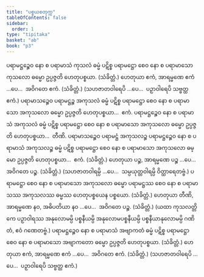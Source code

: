 ```yaml
---
title: "ပစ္စယစတုက္က"
tableOfContents: false
sidebar:
  order: 1
type: "tipitaka"
basket: "ab"
book: "p3"
---
```



<DynamicBreadcrumb />

<Division number="23" book="p3" e="ch" v="39" p="393">

<Paragraph number="1997" book="p3">
ပရာမဋ္ဌဉ္စေဝ နော စ ပရာမာသံ ကုသလံ ဓမ္မံ ပဋိစ္စ ပရာမဋ္ဌော စေဝ နော စ ပရာမာသော ကုသလော ဓမ္မော ဥပ္ပဇ္ဇတိ ဟေတုပစ္စယာ. (သံခိတ္တံ.)
</Paragraph>

</Division>
<Division number="24" book="p3" e="ch" v="39" p="393">

<Paragraph number="1998" book="p3">
ဟေတုယာ ဧကံ, အာရမ္မဏေ ဧကံ …ပေ…  အဝိဂတေ ဧကံ. (သံခိတ္တံ.)
</Paragraph>

<Paragraph number="1999" book="p3">
(သဟဇာတဝါရေပိ …ပေ…  ပဉှာဝါရေပိ သဗ္ဗတ္ထ ဧကံ.)
</Paragraph>

</Division>
<Division number="25" book="p3" e="ch" v="39" p="393">

<Paragraph number="2000" book="p3">
ပရာမာသဉ္စေဝ ပရာမဋ္ဌဉ္စ အကုသလံ ဓမ္မံ ပဋိစ္စ ပရာမဋ္ဌော စေဝ နော စ ပရာမာသော အကုသလော ဓမ္မော ဥပ္ပဇ္ဇတိ ဟေတုပစ္စယာ…  ဧကံ.
</Paragraph>

<Paragraph number="2001" book="p3">
ပရာမဋ္ဌဉ္စေဝ နော စ ပရာမာသံ အကုသလံ ဓမ္မံ ပဋိစ္စ ပရာမဋ္ဌော စေဝ နော စ ပရာမာသော အကုသလော ဓမ္မော ဥပ္ပဇ္ဇတိ ဟေတုပစ္စယာ…  တီဏိ.
</Paragraph>

<Paragraph number="2002" book="p3">
ပရာမာသဉ္စေဝ ပရာမဋ္ဌံ အကုသလဉ္စ ပရာမဋ္ဌဉ္စေဝ နော စ ပရာမာသံ အကုသလဉ္စ ဓမ္မံ ပဋိစ္စ ပရာမဋ္ဌော စေဝ နော စ ပရာမာသော အကုသလော ဓမ္မော ဥပ္ပဇ္ဇတိ ဟေတုပစ္စယာ…  ဧကံ. (သံခိတ္တံ.)
</Paragraph>

</Division>
<Division number="26" book="p3" e="ch" v="39" p="393">

<Paragraph number="2003" book="p3">
ဟေတုယာ ပဉ္စ, အာရမ္မဏေ ပဉ္စ …ပေ…  အဝိဂတေ ပဉ္စ. (သံခိတ္တံ.)
</Paragraph>

<Paragraph number="2004" book="p3">
(သဟဇာတဝါရမ္ပိ …ပေ…  သမ္ပယုတ္တဝါရမ္ပိ ဝိတ္ထာရေတဗ္ဗံ.)
</Paragraph>

</Division>
<Division number="27" book="p3" e="ch" v="39" p="394">

<Paragraph number="2005" book="p3">
ပရာမဋ္ဌော စေဝ နော စ ပရာမာသော အကုသလော ဓမ္မော ပရာမဋ္ဌဿ စေဝ နော စ ပရာမာသဿ အကုသလဿ ဓမ္မဿ ဟေတုပစ္စယေန ပစ္စယော. (သံခိတ္တံ.)
</Paragraph>

</Division>
<Division number="28" book="p3" e="ch" v="39" p="394">

<Paragraph number="2006" book="p3">
ဟေတုယာ တီဏိ, အာရမ္မဏေ နဝ, အဓိပတိယာ နဝ …ပေ…  အဝိဂတေ ပဉ္စ. (သံခိတ္တံ.)
</Paragraph>

<Paragraph number="2007" book="p3">
(ယထာ ကုသလတ္တိကေ ပဉှာဝါရဿ အနုလောမမ္ပိ ပစ္စနီယမ္ပိ အနုလောမပစ္စနီယမ္ပိ ပစ္စနီယာနုလောမမ္ပိ ဂဏိတံ, ဧဝံ ဂဏေတဗ္ဗံ.)
</Paragraph>

</Division>
<Division number="29" book="p3" e="ch" v="39" p="394">

<Paragraph number="2008" book="p3">
ပရာမဋ္ဌဉ္စေဝ နော စ ပရာမာသံ အဗျာကတံ ဓမ္မံ ပဋိစ္စ ပရာမဋ္ဌော စေဝ နော စ ပရာမာသော အဗျာကတော ဓမ္မော ဥပ္ပဇ္ဇတိ ဟေတုပစ္စယာ. (သံခိတ္တံ.)
</Paragraph>

</Division>
<Division number="30" book="p3" e="ch" v="39" p="394">

<Paragraph number="2009" book="p3">
ဟေတုယာ ဧကံ, အာရမ္မဏေ ဧကံ …ပေ…  အဝိဂတေ ဧကံ. (သံခိတ္တံ.) (သဟဇာတဝါရေပိ …ပေ…  ပဉှာဝါရေပိ သဗ္ဗတ္ထ ဧကံ.)
</Paragraph>
</Division>